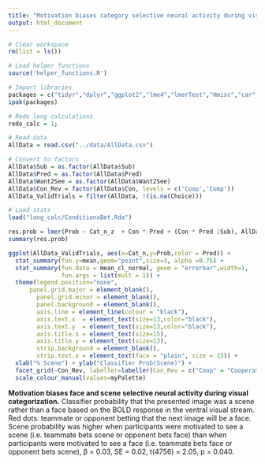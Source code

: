 ```yaml
---
title: "Motivation biases category selective neural activity during visual categorization"
output: html_document
---
```


```r
# Clear workspace
rm(list = ls())

# Load helper functions
source('helper_functions.R')

# Import libraries
packages = c("tidyr","dplyr","ggplot2","lme4","lmerTest","Hmisc","car","lmtest","Rarity","cowplot")
ipak(packages)

# Redo long calculations
redo_calc = 1;
```

```r
# Read data
AllData = read.csv("../data/AllData.csv")

# Convert to factors
AllData$Sub = as.factor(AllData$Sub)
AllData$Pred = as.factor(AllData$Pred)
AllData$Want2See = as.factor(AllData$Want2See)
AllData$Con_Rev = factor(AllData$Con, levels = c('Coop','Comp'))
AllData_ValidTrials = filter(AllData, !(is.na(Choice)))

# Load stats
load("long_calc/ConditionxBet.Rda")
```

```r
res.prob = lmer(Prob ~ Cat_n_z  + Con * Pred + (Con * Pred |Sub), AllData_ValidTrials)
summary(res.prob)

ggplot(AllData_ValidTrials, aes(x=Cat_n,y=Prob,color = Pred)) +
  stat_summary(fun.y=mean,geom="point",size=3, alpha =0.75) +
  stat_summary(fun.data = mean_cl_normal, geom = "errorbar",width=1,
               fun.args = list(mult = 1)) + 
  theme(legend.position="none",
      panel.grid.major = element_blank(), 
        panel.grid.minor = element_blank(),
        panel.background = element_blank(), 
        axis.line = element_line(colour = "black"),
        axis.text.x  = element_text(size=13,color="black"),
        axis.text.y  = element_text(size=13,color="black"),
        axis.title.x = element_text(size=15),
        axis.title.y = element_text(size=13),
        strip.background = element_blank(),
        strip.text.x = element_text(face = "plain", size = 13)) +
  xlab("% Scene") + ylab("Classifier Prob(Scene)") +
  facet_grid(~Con_Rev, labeller=labeller(Con_Rev = c("Coop" = "Cooperation","Comp" = "Competition"))) +
  scale_colour_manual(values=myPalette)
```

**Motivation biases face and scene selective neural activity during visual categorization.** Classifier probability that the presented image was a scene rather than a face based on the BOLD response in the ventral visual stream. Red dots: teammate or opponent betting that the next image will be a face. Scene probability was higher when participants were motivated to see a scene (i.e. teammate bets scene or opponent bets face) than when participants were motivated to see a face (i.e. teammate bets face or opponent bets scene), β = 0.03, SE = 0.02, t(4756) = 2.05, p = 0.040. 
